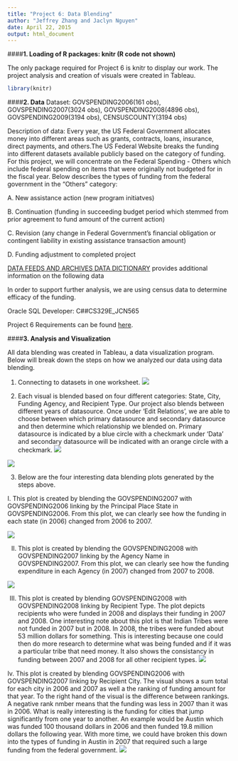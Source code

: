 ```yaml
---
title: "Project 6: Data Blending"
author: "Jeffrey Zhang and Jaclyn Nguyen"
date: April 22, 2015
output: html_document
---
```




####__1. Loading of R packages: knitr (R code not shown)__

The only package required for Project 6 is knitr to display our work. The project analysis and creation of visuals were created in Tableau.

```r
library(knitr)

```

####__2. Data__
Dataset: GOVSPENDING2006(161 obs), GOVSPENDING2007(3024 obs), GOVSPENDING2008(4896 obs), GOVSPENDING2009(3194 obs), CENSUSCOUNTY(3194 obs)

Description of data:
Every year, the US Federal Government allocates money into different areas such as grants, contracts, loans, insurance, direct payments, and others.The US Federal Website breaks the funding into different datasets available publicly based on the category of funding. For this project, we will concentrate on the Federal Spending - Others which include federal spending on items that were originally not budgeted for in the fiscal year. Below describes the types of funding from the federal government in the "Others" category:

A. New assistance action (new program initiatves)

B. Continuation (funding in succeeding budget period which stemmed from prior agreement to fund amount of the current action)

C. Revision (any change in Federal Government's financial obligation or contingent liability in existing assistance transaction amount)

D. Funding adjustment to completed project

[DATA FEEDS AND ARCHIVES DATA DICTIONARY](http://www.usaspending.gov/sites/all/themes/usaspendingv2/Archives_Data_Feeds_Data_Dictionary.pdf) provides additional information on the following data

In order to support further analysis, we are using census data to determine efficacy of the funding.

Oracle SQL Developer: C##CS329E_JCN565


Project 6 Requirements can be found [here](http://www.cs.utexas.edu/~cannata/dataVis/Projects/Tableau%20Project%203/Project%20Requirements.html).

####__3. Analysis and Visualization__


All data blending was created in Tableau, a data visualization program. Below will break down the steps on how we analyzed our data using data blending. 

1. Connecting to datasets in one worksheet.
![](./connect.png)

2. Each visual is blended based on four different categories: State, City, Funding Agency, and Recipient Type. Our project also blends between different years of datasource. Once under 'Edit Relations', we are able to choose between which primary datasource and secondary datasource and then determine which relationship we blended on. Primary datasource is indicated by a blue circle with a checkmark under 'Data' and secondary datasource will be indicated with an orange circle with a checkmark.
![](./EditRelation.png)

![](./Relationship.png)

3. Below are the four interesting data blending plots generated by the steps above.



I. This plot is created by blending the GOVSPENDING2007 with GOVSPENDING2006 linking by the Principal Place State in GOVSPENDING2006. From this plot, we can clearly see how the funding in each state (in 2006) changed from 2006 to 2007.


![](./State_blend.png)





II. This plot is created by blending the GOVSPENDING2008 with GOVSPENDING2007 linking by the Agency Name in GOVSPENDING2007. From this plot, we can clearly see how the funding expenditure in each Agency (in 2007) changed from 2007 to 2008.


![](./Agency_blend.png)





III. This plot is created by blending GOVSPENDING2008 with GOVSPENDING2008 linking by Recipient Type. The plot depicts recipients who were funded in 2008 and displays their funding in 2007 and 2008. One interesting note about this plot is that Indian Tribes were not funded in 2007 but in 2008. In 2008, the tribes were funded about 53 million dollars for something. This is interesting because one could then do more research to determine what was being funded and if it was a particular tribe that need money. It also shows the consistancy in funding between 2007 and 2008 for all other recipient types.
![](./recipblend.png)





Iv. This plot is created by blending GOVSPENDING2006 with GOVSPENDING2007 linking by Recipient City. The visual shows a sum total for each city in 2006 and 2007 as well a the ranking of funding amount for that year. To the right hand of the visual is the difference between rankings. A negative rank nmber means that the funding was less in 2007 than it was in 2006. What is really interesting is the funding for cities that jump significantly from one year to another. An example would be Austin which was funded 100 thousand dollars in 2006 and then funded 19.8 million dollars the following year. With more time, we could have broken this down into the types of funding in Austin in 2007 that required such a large funding from the federal government. 
![](./cityblend.png)






